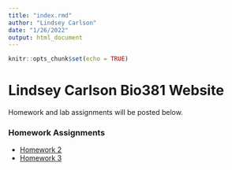 ```yaml
---
title: "index.rmd"
author: "Lindsey Carlson"
date: "1/26/2022"
output: html_document
---
```


```r
knitr::opts_chunk$set(echo = TRUE)
```

# Lindsey Carlson Bio381 Website
Homework and lab assignments will be posted below.

### Homework Assignments
* [Homework 2](Homework_02.html)
* [Homework 3](Homework_03.html)
